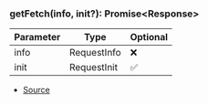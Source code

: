 ### getFetch(info, init?): Promise\<Response>
| Parameter | Type | Optional |
| ----------- | ----------- | ----------- |
| info | RequestInfo | ❌ |
| init | RequestInit | ✅ |


- [Source](https://github.com/Androz2091/discord-player/blob/e2a9cfc/packages/extractor/src/extractors/common/helper.ts#L27)